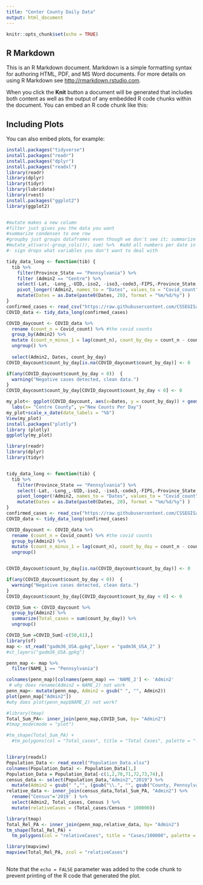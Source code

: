 ```yaml
---
title: "Center County Daily Data"
output: html_document
---
```


```r
knitr::opts_chunk$set(echo = TRUE)

```

## R Markdown

This is an R Markdown document. Markdown is a simple formatting syntax for authoring HTML, PDF, and MS Word documents. For more details on using R Markdown see <http://rmarkdown.rstudio.com>.


When you click the **Knit** button a document will be generated that includes both content as well as the output of any embedded R code chunks within the document. You can embed an R code chunk like this:

## Including Plots

You can also embed plots, for example:

```r
install.packages("tidyverse")
install.packages("readr")
install.packages("dplyr") 
install.packages("readxl")
library(readr)
library(dplyr)
library(tidyr)
library(lubridate)
library(rvest)
install.packages("ggplot2")
library(ggplot2)


#mutate makes a new column
#filter just gives you the data you want
#summarize condenses to one row 
#groupby just groups dataframes even though we don't see it; summarize works per group
#mutate_at(vars(-group_cols()), sum) %>%  #add all numbers per date in a group
#- sign drops what variables you don't want to deal with

tidy_data_long <- function(tib) {
  tib %>% 
    filter(Province_State == "Pennsylvania") %>% 
    filter (Admin2 == "Centre") %>%
    select(-Lat, -Long_,-UID,-iso2, -iso3,-code3,-FIPS,-Province_State,-Country_Region,-Combined_Key) %>% 
    pivot_longer(!Admin2, names_to = "Dates", values_to = "Covid_count") %>% 
    mutate(Dates = as.Date(paste0(Dates, 20), format = "%m/%d/%y") )
}
confirmed_cases <- read_csv("https://raw.githubusercontent.com/CSSEGISandData/COVID-19/master/csse_covid_19_data/csse_covid_19_time_series/time_series_covid19_confirmed_US.csv")
COVID_data <- tidy_data_long(confirmed_cases)

COVID_daycount <- COVID_data %>%
  rename (count_n = Covid_count) %>% #the covid counts
  group_by(Admin2) %>%
  mutate (count_n_minus_1 = lag(count_n), count_by_day = count_n - count_n_minus_1) %>%
  ungroup() %>%
  
  select(Admin2, Dates, count_by_day) 
COVID_daycount$count_by_day[is.na(COVID_daycount$count_by_day)] <- 0

if(any(COVID_daycount$count_by_day < 0))  {
  warning("Negative cases detected, clean data.")
}
COVID_daycount$count_by_day[COVID_daycount$count_by_day < 0] <- 0

my_plot<- ggplot(COVID_daycount, aes(x=Dates, y = count_by_day)) + geom_line() + 
  labs(x= "Centre County", y="New Counts Per Day")
my_plot+scale_x_date(date_labels = "%b")
View(my_plot)
install.packages("plotly")
library (plotly)
ggplotly(my_plot)
```



```r
library(readr)
library(dplyr)
library(tidyr)


tidy_data_long <- function(tib) {
  tib %>% 
    filter(Province_State == "Pennsylvania") %>% 
    select(-Lat, -Long_,-UID,-iso2, -iso3,-code3,-FIPS,-Province_State,-Country_Region,-Combined_Key) %>% 
    pivot_longer(!Admin2, names_to = "Dates", values_to = "Covid_count") %>% 
    mutate(Dates = as.Date(paste0(Dates, 20), format = "%m/%d/%y") )
}
confirmed_cases <- read_csv("https://raw.githubusercontent.com/CSSEGISandData/COVID-19/master/csse_covid_19_data/csse_covid_19_time_series/time_series_covid19_confirmed_US.csv")
COVID_data <- tidy_data_long(confirmed_cases)

COVID_daycount <- COVID_data %>%
  rename (count_n = Covid_count) %>% #the covid counts
  group_by(Admin2) %>%
  mutate (count_n_minus_1 = lag(count_n), count_by_day = count_n - count_n_minus_1) %>%
  ungroup()


COVID_daycount$count_by_day[is.na(COVID_daycount$count_by_day)] <- 0

if(any(COVID_daycount$count_by_day < 0))  {
  warning("Negative cases detected, clean data.")
}
COVID_daycount$count_by_day[COVID_daycount$count_by_day < 0] <- 0

COVID_Sum <- COVID_daycount %>%
  group_by(Admin2) %>%
  summarize(Total_cases = sum(count_by_day)) %>%
  ungroup()

COVID_Sum =COVID_Sum[-c(50,61),]
library(sf)
map <- st_read("gadm36_USA.gpkg",layer = "gadm36_USA_2" )
#st_layers("gadm36_USA.gpkg")

penn_map <- map %>% 
  filter(NAME_1 == "Pennsylvania")

colnames(penn_map)[colnames(penn_map) == 'NAME_2'] <- 'Admin2'
 # why does rename(Admin2 = NAME_2) not work
penn_map<- mutate(penn_map, Admin2 = gsub(" ", "", Admin2))
plot(penn_map["Admin2"])
#why does plot(penn_map$NAME_2) not work?

#library(tmap)
Total_Sum_PA<- inner_join(penn_map,COVID_Sum, by= "Admin2")
#tmap_mode(mode = "plot")

#tm_shape(Total_Sum_PA) +
  #tm_polygons(col = "Total_cases", title = "Total Cases", palette = "-RdYlBu")


library(readxl)
Population_Data <- read_excel("Population_Data.xlsx")
colnames(Population_Data) <- Population_Data[1,]
Population_Data = Population_Data[-c(1,2,70,71,72,73,74),]
census_data <- select(Population_Data,"Admin2","2019") %>%
  mutate(Admin2 = gsub(" ","", (gsub("\\.", "", gsub("County, Pennsylvania", "", Admin2) ))))
relative_data <- inner_join(census_data,Total_Sum_PA, "Admin2") %>% 
  rename("Census"='2019' ) %>% 
  select(Admin2, Total_cases, Census ) %>% 
  mutate(relativeCases = (Total_cases/Census * 100000))

library(tmap)
Total_Rel_PA <- inner_join(penn_map,relative_data, by= "Admin2")
tm_shape(Total_Rel_PA) +
  tm_polygons(col = "relativeCases", title = "Cases/100000", palette = "-RdYlBu")

library(mapview)
mapview(Total_Rel_PA, zcol = "relativeCases")



```
Note that the `echo = FALSE` parameter was added to the code chunk to prevent printing of the R code that generated the plot.
